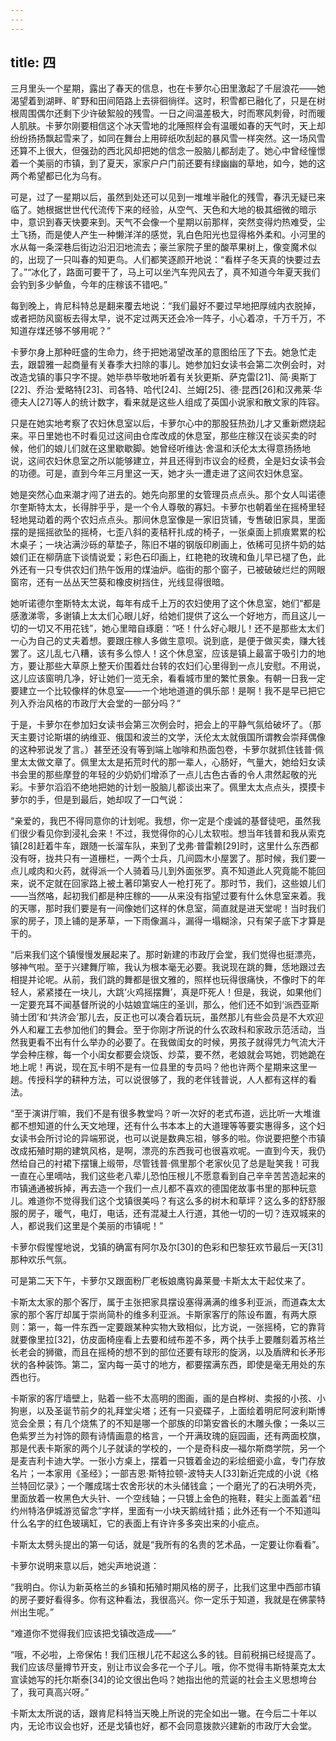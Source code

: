```yaml
---
---
---
```

title: 四
---




三月里头一个星期，露出了春天的信息，也在卡萝尔心田里激起了千层浪花——她渴望着到湖畔、旷野和田间陌路上去徘徊徜徉。这时，积雪都已融化了，只是在树根周围偶尔还剩下少许破絮般的残雪。一日之间温差极大，时而寒风刺骨，时而暖人肌肤。卡萝尔刚要相信这个冰天雪地的北陲照样会有温暖如春的天气时，天上却纷纷扬扬飘起雪来了，如同在舞台上用碎纸吹刮起的暴风雪一样突然。这一场风雪还算不上很大，但强劲的西北风却把她的信念一股脑儿都刮走了。她心中曾经憧憬着一个美丽的市镇，到了夏天，家家户户门前还要有绿幽幽的草地，如今，她的这两个希望都已化为乌有。

可是，过了一星期以后，虽然到处还可以见到一堆堆半融化的残雪，春汛无疑已来临了。她根据世世代代流传下来的经验，从空气、天色和大地的极其细微的暗示中，意识到春天快要来到。天气不会像一个星期以前那样，突然变得灼热难受，尘土飞扬，而是使人产生一种懒洋洋的感觉，乳白色阳光也显得格外柔和。小河里的水从每一条深巷后街边沿汩汩地流去；豪兰家院子里的酸苹果树上，像变魔术似的，出现了一只叫春的知更鸟。人们都笑逐颜开地说：“看样子冬天真的快要过去了。”“冰化了，路面可要干了，马上可以坐汽车兜风去了，真不知道今年夏天我们会钓到多少鲈鱼，今年的庄稼该不错吧。”

每到晚上，肯尼科特总是翻来覆去地说：“我们最好不要过早地把厚绒内衣脱掉，或者把防风窗板去得太早，说不定过两天还会冷一阵子，小心着凉，千万千万，不知道存煤还够不够用呢？”

卡萝尔身上那种旺盛的生命力，终于把她渴望改革的意图给压了下去。她急忙走去，跟碧雅一起商量有关春季大扫除的事儿。她参加妇女读书会第二次例会时，对改造戈镇的事只字不提。她毕恭毕敬地听着有关狄更斯、萨克雷[21]、简·奥斯丁[22]、乔治·爱略特[23]、司各特、哈代[24]、兰姆[25]、德·昆西[26]和汉弗莱·华德夫人[27]等人的统计数字，看来就是这些人组成了英国小说家和散文家的阵容。

只是在她实地考察了农妇休息室以后，卡萝尔心中的那股狂热劲儿才又重新燃烧起来。平日里她也不时看见过这间由仓库改成的休息室，那些庄稼汉在谈买卖的时候，他们的娘儿们就在这里歇歇脚。她曾经听维达·舍温和沃伦太太得意扬扬地说，这间农妇休息室之所以能够建立，并且还得到市议会的经费，全是妇女读书会的功德。可是，直到今年三月里这一天，她才头一遭走进了这间农妇休息室。

她是突然心血来潮才闯了进去的。她先向那里的女管理员点点头。那个女人叫诺德尔奎斯特太太，长得胖乎乎，是一个令人尊敬的寡妇。卡萝尔也朝着坐在摇椅里轻轻地晃动着的两个农妇点点头。那间休息室像是一家旧货铺，专售破旧家具，里面摆的是摇摇欲坠的摇椅，七歪八斜的麦秸秆扎成的椅子，一张桌面上抓痕累累的松木桌子；一块沾满沙砾的草垫子，陈旧不堪的钢版印刷画上，依稀可见挤牛奶的姑娘们正在柳荫底下谈情说爱；彩色石印画上，红艳艳的玫瑰和鱼儿早已褪了色，此外还有一只专供农妇们热午饭用的煤油炉。临街的那个窗子，已被破破烂烂的网眼窗帘，还有一丛丛天竺葵和橡皮树挡住，光线显得很暗。

她听诺德尔奎斯特太太说，每年有成千上万的农妇使用了这个休息室，她们“都是感激涕零，多谢镇上太太们心眼儿好，给她们提供了这么一个好地方，而且这儿一切的一切又不用花钱”，她心里暗自琢磨：“呸！什么好心眼儿！还不是那些太太们一心为自己的丈夫着想。要跟庄稼人多做生意呗。说到底，是便于做买卖，赚大钱罢了。这儿乱七八糟，该有多么惊人！这个休息室，应该是镇上最富于吸引力的地方，要让那些大草原上整天价围着灶台转的农妇们心里得到一点儿安慰。不用说，这儿应该窗明几净，好让她们一览无余，看看城市里的繁忙景象。有朝一日我一定要建立一个比较像样的休息室——一个地地道道的俱乐部！是啊！我不是早已把它列入乔治风格的市政厅大会堂的一部分吗？”

于是，卡萝尔在参加妇女读书会第三次例会时，把会上的平静气氛给破坏了。（那天主要讨论斯堪的纳维亚、俄国和波兰的文学，沃伦太太就俄国所谓教会崇拜偶像的这种邪说发了言。）甚至还没有等到端上咖啡和热面包卷，卡萝尔就抓住钱普·佩里太太做文章了。佩里太太是拓荒时代的那一辈人，心肠好，气量大，她给妇女读书会里的那些摩登的年轻的少奶奶们增添了一点儿古色古香的令人肃然起敬的光彩。卡萝尔滔滔不绝地把她的计划一股脑儿都谈出来了。佩里太太点点头，摸摸卡萝尔的手，但是到最后，她却叹了一口气说：

“亲爱的，我巴不得同意你的计划呢。我想，你一定是个虔诚的基督徒吧，虽然我们很少看见你到浸礼会来！不过，我觉得你的心儿太软啦。想当年钱普和我从索克镇[28]赶着牛车，跟随一长溜车队，来到了戈弗·普雷赖[29]时，这里什么东西都没有呀，拢共只有一道栅栏，一两个士兵，几间圆木小屋罢了。那时候，我们要一点儿咸肉和火药，就得派一个人骑着马儿到外面张罗。真不知道此人究竟能不能回来，说不定就在回家路上被土著印第安人一枪打死了。那时节，我们，这些娘儿们——当然咯，起初我们都是种庄稼的——从来没有指望过要有什么休息室来着。我的天哪，那时我们要是有一间像她们这样的休息室，简直就是进天堂呢！当时我们家的房子，顶上铺的是茅草，一下雨像漏斗，漏得一塌糊涂，只有架子底下才算是干的。

“后来我们这个镇慢慢发展起来了。那时新建的市政厅会堂，我们觉得也挺漂亮，够神气啦。至于兴建舞厅嘛，我认为根本毫无必要。我说现在跳的舞，恁地跟过去相提并论呢。从前，我们跳的舞都是很文雅的，照样也玩得很痛快，不像时下的年轻人，紧紧搂在一块儿，大跳‘火鸡摇摆舞’，真是吓死人！但是，我说，如果他们一定要充耳不闻基督所说的小姑娘宜端庄的圣训，那么，他们还不如到‘派西亚斯骑士团’和‘共济会’那儿去，反正也可以凑合着玩玩，虽然那儿有些会员是不大欢迎外人和雇工去参加他们的舞会。至于你刚才所说的什么农政科和家政示范活动，当然我更看不出有什么举办的必要了。在我做闺女的时候，男孩子就得凭力气流大汗学会种庄稼，每一个小闺女都要会烧饭、炒菜，要不然，老娘就会骂她，罚她跪在地上呢！再说，现在瓦卡明不是有一位县里的专员吗？他也许两个星期来这里一趟。传授科学的耕种方法，可以说很够了，我的老伴钱普说，人人都有这样的看法。

“至于演讲厅嘛，我们不是有很多教堂吗？听一次好的老式布道，远比听一大堆谁都不想知道的什么天文地理，还有什么书本本上的大道理等等要实惠得多，这个妇女读书会所讨论的异端邪说，也可以说是数典忘祖，够多的啦。你说要把整个市镇改成拓殖时期的建筑风格，是啊，漂亮的东西我可也很喜欢呢。一直到今天，我仍然给自己的衬裙下摆镶上缎带，尽管钱普·佩里那个老家伙见了总是耻笑我！可我一直在心里嘀咕，我们这些老八辈儿恐怕压根儿不愿意看到自己辛辛苦苦造起来的市镇通通被拆掉，再去造一个我们一点儿都不喜欢的德国佬故事书里的那种玩意儿。难道你不觉得我们这个戈镇很美吗？有这么多的树木和草坪？这么多的舒舒服服的房子，暖气，电灯，电话，还有混凝土人行道，其他一切的一切？连双城来的人，都说我们这里是个美丽的市镇呢！”

卡萝尔假惺惺地说，戈镇的确富有阿尔及尔[30]的色彩和巴黎狂欢节最后一天[31]那种欢乐气氛。

可是第二天下午，卡萝尔又跟面粉厂老板娘鹰钩鼻莱曼·卡斯太太干起仗来了。

卡斯太太家的那个客厅，属于主张把家具摆设塞得满满的维多利亚派，而道森太太家的那个客厅却属于崇尚简朴的维多利亚派。卡斯家客厅的陈设布置，有两大原则：第一，每一件东西一定要跟某种实物大致相似，比方说，一张摇椅，它的靠背就要像里拉[32]，仿皮面椅座看上去要和绒布差不多，两个扶手上要雕刻着苏格兰长老会的狮徽，而且在摇椅的想不到的部位还要有球形的旋涡，以及盾牌和长矛形状的各种装饰。第二，室内每一英寸的地方，都要摆满东西，即使是毫无用处的东西也行。

卡斯家的客厅墙壁上，贴着一些不太高明的图画，画的是白桦树、卖报的小孩、小狗崽，以及圣诞节前夕的礼拜堂尖塔；还有一只瓷碟子，上面绘着明尼阿波利斯博览会全景；有几个烧焦了的不知是哪一个部族的印第安酋长的木雕头像；一条以三色紫罗兰为衬饰的颇有诗情画意的格言，一个开满玫瑰的庭园画，还有两面校旗，那是代表卡斯家的两个儿子就读的学校的，一个是奇科皮—福尔斯商学院，另一个是麦吉利卡迪大学。一张小方桌上，摆着一只镀着金边的彩绘细瓷小盒，专门存放名片；一本家用《圣经》；一部吉恩·斯特拉顿-波特夫人[33]新近完成的小说《格兰特回忆录》；一个雕成瑞士农舍形状的木头储钱盒；一个磨光了的石决明外壳，里面放着一枚黑色大头针、一个空线轴；一只镀上金色的拖鞋，鞋尖上面盖着“纽约州特洛伊城游览留念”字样，里面有一小块天鹅绒针插；此外还有一个不知道叫什么名字的红色玻璃缸，它的表面上有许许多多突出来的小疵点。

卡斯太太劈头提出的第一句话，就是“我所有的名贵的艺术品，一定要让你看看”。

卡萝尔说明来意以后，她尖声地说道：

“我明白。你认为新英格兰的乡镇和拓殖时期风格的房子，比我们这里中西部市镇的房子要好看得多。你有这种看法，我很高兴。你一定乐于知道，我就是在佛蒙特州出生呢。”

“难道你不觉得我们应该把戈镇改造成——”

“哦，不必啦，上帝保佑！我们压根儿花不起这么多的钱。目前税捐已经提高了。我们应该尽量撙节开支，别让市议会多花一个子儿。哦，你不觉得韦斯特莱克太太宣读她写的托尔斯泰[34]的论文很出色吗？她指出他的荒诞的社会主义思想垮台了，我可真高兴呀。”

卡斯太太所说的话，跟肯尼科特当天晚上所说的完全如出一辙。在今后二十年以内，无论市议会也好，还是戈镇也好，都不会同意拨款兴建新的市政厅大会堂。